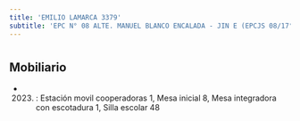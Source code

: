 ```yaml
---
title: 'EMILIO LAMARCA 3379'
subtitle: 'EPC N° 08 ALTE. MANUEL BLANCO ENCALADA - JIN E (EPCJS 08/17° JUANA MANSO)'
---
```


#


## Mobiliario

*  (2023) : Estación movil cooperadoras 1, Mesa inicial 8, Mesa integradora con escotadura 1, Silla escolar 48 



